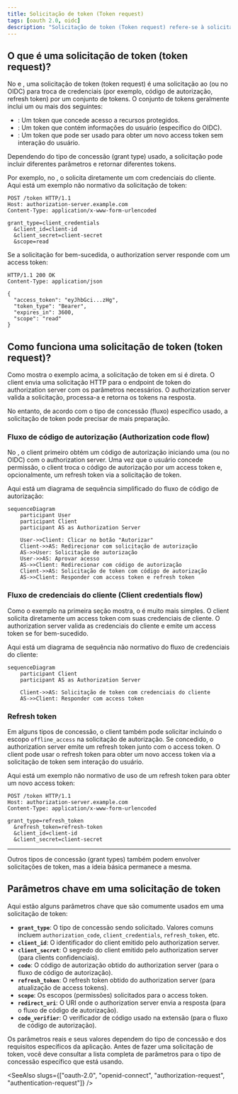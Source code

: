 ```yaml
---
title: Solicitação de token (Token request)
tags: [oauth 2.0, oidc]
description: "Solicitação de token (Token request) refere-se à solicitação OAuth 2.0 para troca de credenciais (por exemplo, código de autorização, refresh token) por um conjunto de tokens, que geralmente inclui um ou mais dos seguintes: access token, ID token ou refresh token."
---
```


## O que é uma solicitação de token (token request)?

No <Ref slug="oauth-2.0" /> e <Ref slug="openid-connect" />, uma solicitação de token (token request) é uma solicitação ao <Ref slug="authorization-server" /> (ou <Ref slug="openid-connect" headingId="openid-provider-op" /> no OIDC) para troca de credenciais (por exemplo, código de autorização, refresh token) por um conjunto de tokens. O conjunto de tokens geralmente inclui um ou mais dos seguintes:

- <Ref slug="access-token" />: Um token que concede acesso a recursos protegidos.
- <Ref slug="id-token" />: Um token que contém informações do usuário (específico do OIDC).
- <Ref slug="refresh-token" />: Um token que pode ser usado para obter um novo access token sem interação do usuário.

Dependendo do <Ref slug="oauth-2.0-grant">tipo de concessão (grant type)</Ref> usado, a solicitação pode incluir diferentes parâmetros e retornar diferentes tokens.

Por exemplo, no <Ref slug="client-credentials-flow" />, o <Ref slug="client" /> solicita diretamente um <Ref slug="access-token" /> com credenciais do cliente. Aqui está um exemplo não normativo da solicitação de token:

```http
POST /token HTTP/1.1
Host: authorization-server.example.com
Content-Type: application/x-www-form-urlencoded

grant_type=client_credentials
  &client_id=client-id
  &client_secret=client-secret
  &scope=read
```

Se a solicitação for bem-sucedida, o authorization server responde com um access token:

```http
HTTP/1.1 200 OK
Content-Type: application/json

{
  "access_token": "eyJhbGci...zHg",
  "token_type": "Bearer",
  "expires_in": 3600,
  "scope": "read"
}
```

## Como funciona uma solicitação de token (token request)?

Como mostra o exemplo acima, a solicitação de token em si é direta. O client envia uma solicitação HTTP para o endpoint de token do authorization server com os parâmetros necessários. O authorization server valida a solicitação, processa-a e retorna os tokens na resposta.

No entanto, de acordo com o tipo de concessão (fluxo) específico usado, a solicitação de token pode precisar de mais preparação.

### Fluxo de código de autorização (Authorization code flow)

No <Ref slug="authorization-code-flow" />, o client primeiro obtém um código de autorização iniciando uma <Ref slug="authorization-request" /> (ou <Ref slug="authentication-request" /> no OIDC) com o authorization server. Uma vez que o usuário concede permissão, o client troca o código de autorização por um access token e, opcionalmente, um refresh token via a solicitação de token.

Aqui está um diagrama de sequência simplificado do fluxo de código de autorização:

```mermaid
sequenceDiagram
    participant User
    participant Client
    participant AS as Authorization Server

    User->>Client: Clicar no botão "Autorizar"
    Client->>AS: Redirecionar com solicitação de autorização
    AS->>User: Solicitação de autorização
    User->>AS: Aprovar acesso
    AS->>Client: Redirecionar com código de autorização
    Client->>AS: Solicitação de token com código de autorização
    AS->>Client: Responder com access token e refresh token
```

### Fluxo de credenciais do cliente (Client credentials flow)

Como o exemplo na primeira seção mostra, o <Ref slug="client-credentials-flow" /> é muito mais simples. O client solicita diretamente um access token com suas credenciais de cliente. O authorization server valida as credenciais do cliente e emite um access token se for bem-sucedido.

Aqui está um diagrama de sequência não normativo do fluxo de credenciais do cliente:

```mermaid
sequenceDiagram
    participant Client
    participant AS as Authorization Server

    Client->>AS: Solicitação de token com credenciais do cliente
    AS->>Client: Responder com access token
```

### Refresh token

Em alguns tipos de concessão, o client também pode solicitar <Ref slug="offline-access" /> incluindo o escopo `offline_access` na solicitação de autorização. Se concedido, o authorization server emite um refresh token junto com o access token. O client pode usar o refresh token para obter um novo access token via a solicitação de token sem interação do usuário.

Aqui está um exemplo não normativo de uso de um refresh token para obter um novo access token:

```http
POST /token HTTP/1.1
Host: authorization-server.example.com
Content-Type: application/x-www-form-urlencoded

grant_type=refresh_token
  &refresh_token=refresh-token
  &client_id=client-id
  &client_secret=client-secret
```

---

Outros <Ref slug="oauth-2.0-grant">tipos de concessão (grant types)</Ref> também podem envolver solicitações de token, mas a ideia básica permanece a mesma.

## Parâmetros chave em uma solicitação de token

Aqui estão alguns parâmetros chave que são comumente usados em uma solicitação de token:

- **`grant_type`**: O tipo de concessão sendo solicitado. Valores comuns incluem `authorization_code`, `client_credentials`, `refresh_token`, etc.
- **`client_id`**: O identificador do client emitido pelo authorization server.
- **`client_secret`**: O segredo do client emitido pelo authorization server (para clients confidenciais).
- **`code`**: O código de autorização obtido do authorization server (para o fluxo de código de autorização).
- **`refresh_token`**: O refresh token obtido do authorization server (para atualização de access tokens).
- **`scope`**: Os <Ref slug="scope">escopos</Ref> (permissões) solicitados para o access token.
- **`redirect_uri`**: O URI onde o authorization server envia a resposta (para o fluxo de código de autorização).
- **`code_verifier`**: O verificador de código usado na extensão <Ref slug="pkce" /> (para o fluxo de código de autorização).

Os parâmetros reais e seus valores dependem do tipo de concessão e dos requisitos específicos da aplicação. Antes de fazer uma solicitação de token, você deve consultar a lista completa de parâmetros para o tipo de concessão específico que está usando.

<SeeAlso slugs={["oauth-2.0", "openid-connect", "authorization-request", "authentication-request"]} />